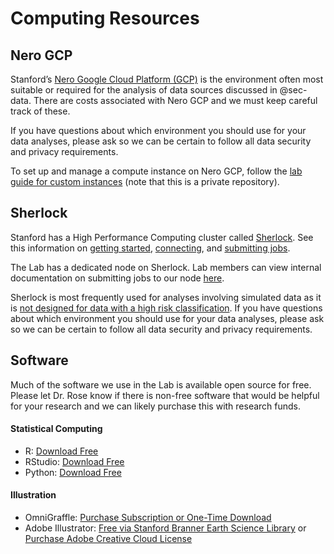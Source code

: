 # Computing Resources

## Nero GCP {#sec-nero}

Stanford's [Nero Google Cloud Platform (GCP)](https://nero-docs.stanford.edu/gcp-overview.html) is the environment often most suitable or required for the analysis of data sources discussed in @sec-data. There are costs associated with Nero GCP and we must keep careful track of these. 

If you have questions about which environment you should use for your data analyses, please ask so we can be certain to follow all data security and privacy requirements.

To set up and manage a compute instance on Nero GCP, follow the [lab guide for custom instances](https://github.com/StanfordHPDS/nero_setup) (note that this is a private repository). 

## Sherlock {#sec-sherlock}

Stanford has a High Performance Computing cluster called [Sherlock](https://www.sherlock.stanford.edu/docs/). See this information on [getting started](https://www.sherlock.stanford.edu/docs/getting-started/), [connecting](https://www.sherlock.stanford.edu/docs/getting-started/connecting/), and [submitting jobs](https://www.sherlock.stanford.edu/docs/getting-started/submitting/). 

The Lab has a dedicated node on Sherlock. Lab members can view internal documentation on submitting jobs to our node [here](https://github.com/StanfordHPDS/sherlock).

Sherlock is most frequently used for analyses involving simulated data as it is [not designed for data with a high risk classification](https://www.sherlock.stanford.edu/docs/concepts/#data-risk-classification). If you have questions about which environment you should use for your data analyses, please ask so we can be certain to follow all data security and privacy requirements.

## Software

Much of the software we use in the Lab is available open source for free. Please let Dr. Rose know if there is non-free software that would be helpful for your research and we can likely purchase this with research funds.

#### Statistical Computing {.unnumbered}

- R: [Download Free](https://cran.r-project.org/)
- RStudio: [Download Free](https://posit.co/products/open-source/rstudio/)
- Python: [Download Free](https://www.python.org/downloads/)

#### Illustration {.unnumbered}

- OmniGraffle: [Purchase Subscription or One-Time Download](https://store.omnigroup.com/omnigraffle)
- Adobe Illustrator: [Free via Stanford Branner Earth Science Library](https://library.stanford.edu/branner/using-branner-library) or [Purchase Adobe Creative Cloud License](https://web.stanford.edu/dept/its/cgi-bin/services/software/portal/detail.php?action=view_product&product_id=1163) 
